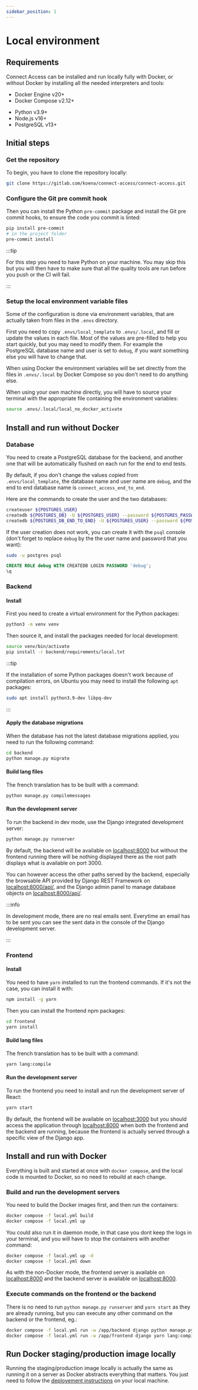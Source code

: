 ```yaml
---
sidebar_position: 1
---
```



# Local environment

## Requirements

Connect Access can be installed and run locally fully with Docker, or without Docker by installing all the needed interpreters and tools:

<Tabs>
  <TabItem value="docker" label="With Docker:" default>

- Docker Engine v20+
- Docker Compose v2.12+

</TabItem>
<TabItem value="nodocker" label="Without Docker:">

- Python v3.9+
- Node.js v16+
- PostgreSQL v13+

</TabItem>
</Tabs>

## Initial steps

### Get the repository

To begin, you have to clone the repository locally:

```bash
git clone https://gitlab.com/koena/connect-access/connect-access.git
```

### Configure the Git pre commit hook

Then you can install the Python `pre-commit` package and install the Git pre commit hooks, to ensure the code you commit is linted:

```bash
pip install pre-commit
# in the project folder
pre-commit install
```

:::tip

For this step you need to have Python on your machine. You may skip this but you will then have to make sure that all the quality tools are run before you push or the CI will fail.

:::

### Setup the local environment variable files

Some of the configuration is done via environment variables, that are actually taken from files in the `.envs` directory.

First you need to copy `.envs/local_template` to `.envs/.local`, and fill or update the values in each file. Most of the values are pre-filled to help you start quickly, but you may need to modify them. For example the PostgreSQL database name and user is set to `debug`, if you want something else you will have to change that.

When using Docker the environment variables will be set directly from the files in `.envs/.local` by Docker Compose so you don't need to do anything else.

When using your own machine directly, you will have to source your terminal with the appropriate file containing the environment variables:

```bash
source .envs/.local/local_no_docker_activate
```

## Install and run without Docker

### Database

You need to create a PostgreSQL database for the backend, and another one that will be automatically flushed on each run for the end to end tests.

By default, if you don't change the values copied from `.envs/local_template`, the database name and user name are `debug`, and the end to end database name is `connect_access_end_to_end`.

Here are the commands to create the user and the two databases:

```bash
createuser ${POSTGRES_USER}
createdb ${POSTGRES_DB} -U ${POSTGRES_USER} --password ${POSTGRES_PASSWORD}
createdb ${POSTGRES_DB_END_TO_END} -U ${POSTGRES_USER} --password ${POSTGRES_PASSWORD}
```

If the user creation does not work, you can create it with the `psql` console (don't forget to replace `debug` by the the user name and password that you want):

```bash
sudo -u postgres psql
```

```sql
CREATE ROLE debug WITH CREATEDB LOGIN PASSWORD 'debug';
\q
```

### Backend

#### Install

First you need to create a virtual environment for the Python packages:

```bash
python3 -m venv venv
```

Then source it, and install the packages needed for local development:

```bash
source venv/bin/activate
pip install -r backend/requirements/local.txt
```

:::tip

If the installation of some Python packages doesn't work because of compilation errors, on Ubuntu you may need to install the following `apt` packages:

```bash
sudo apt install python3.9-dev libpq-dev
```

:::

#### Apply the database migrations

When the database has not the latest database migrations applied, you need to run the following command:

```bash
cd backend
python manage.py migrate
```

#### Build lang files

The french translation has to be built with a command:

```bash
python manage.py compilemessages
```

#### Run the development server

To run the backend in dev mode, use the Django integrated development server:

```bash
python manage.py runserver
```

By default, the backend will be available on [localhost:8000](http://localhost:8000) but without the frontend running there will be nothing displayed there as the root path displays what is available on port 3000.

You can however access the other paths served by the backend, especially the browsable API provided by Django REST Framework on [localhost:8000/api/](http://localhost:8000/api/), and the Django admin panel to manage database objects on [localhost:8000/api/](http://localhost:8000/admin/).

:::info

In development mode, there are no real emails sent. Everytime an email has to be sent you can see the sent data in the console of the Django development server.

:::

### Frontend

#### Install

You need to have `yarn` installed to run the frontend commands. If it's not the case, you can install it with:

```bash
npm install -g yarn
```

Then you can install the frontend npm packages:

```bash
cd frontend
yarn install
```

#### Build lang files

The french translation has to be built with a command:

```bash
yarn lang:compile
```

#### Run the development server

To run the frontend you need to install and run the development server of React:

```bash
yarn start
```

By default, the frontend will be available on [localhost:3000](http://localhost:3000) but you should access the application through [localhost:8000](http://localhost:8000) when both the frontend and the backend are running, because the frontend is actually served through a specific view of the Django app.

## Install and run with Docker

Everything is built and started at once with `docker compose`, and the local code is mounted to Docker, so no need to rebuild at each change.

### Build and run the development servers

You need to build the Docker images first, and then run the containers:

```bash
docker compose -f local.yml build
docker compose -f local.yml up
```

You could also run it in daemon mode, in that case you dont keep the logs in your terminal, and you will have to stop the containers with another command:

```bash
docker compose -f local.yml up -d
docker compose -f local.yml down
```

As with the non-Docker mode, the frontend server is available on [localhost:8000](http://localhost:3000) and the backend server is available on [localhost:8000](http://localhost:8000).

### Execute commands on the frontend or the backend

There is no need to run `python manage.py runserver` and `yarn start` as they are already running, but you can execute any other command on the backend or the frontend, eg.:

```bash
docker compose -f local.yml run -w /app/backend django python manage.py compilemessages
docker compose -f local.yml run -w /app/frontend django yarn lang:compile
```

## Run Docker staging/production image locally

Running the staging/production image locally is actually the same as running it on a server as Docker abstracts everything that matters. You just need to follow the [deployement instructions](../user-documentation/deployement.mdx) on your local machine.
